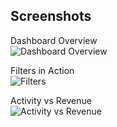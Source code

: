 ## Screenshots  

Dashboard Overview  
![Dashboard Overview](https://github.com/SuperfiedStudd/Power-BI-Salesperson-Metrics-Tracking-App/blob/main/docs/dashboard_overview.png)  

Filters in Action  
![Filters](https://github.com/SuperfiedStudd/Power-BI-Salesperson-Metrics-Tracking-App/blob/main/docs/screenshots/deals.png)  

Activity vs Revenue  
![Activity vs Revenue](https://github.com/SuperfiedStudd/Power-BI-Salesperson-Metrics-Tracking-App/blob/main/docs/screenshots/salespersonactivity.png)  
